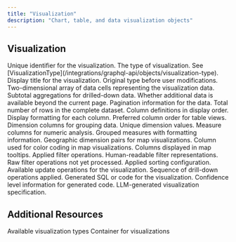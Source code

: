 ```yaml
---
title: "Visualization"
description: "Chart, table, and data visualization objects"
---
```


## Visualization

<ParamField path="id" type="String!" required>
  Unique identifier for the visualization.
</ParamField>

<ParamField path="type" type="VisualizationType!" required>
  The type of visualization. See [VisualizationType](/integrations/graphql-api/objects/visualization-type).
</ParamField>

<ParamField path="title" type="String!" required>
  Display title for the visualization.
</ParamField>

<ParamField path="originalType" type="VisualizationType!" required>
  Original type before user modifications.
</ParamField>

<ParamField path="data" type="[[Cell!]!]!" required>
  Two-dimensional array of data cells representing the visualization data.
</ParamField>

<ParamField path="subtotals" type="[Subtotal!]">
  Subtotal aggregations for drilled-down data.
</ParamField>

<ParamField path="hasMore" type="Boolean!" required>
  Whether additional data is available beyond the current page.
</ParamField>

<ParamField path="pagination" type="Pagination!" required>
  Pagination information for the data.
</ParamField>

<ParamField path="totalRows" type="Int">
  Total number of rows in the complete dataset.
</ParamField>

<ParamField path="columns" type="[DataframeColumn!]!" required>
  Column definitions in display order.
</ParamField>

<ParamField path="columnDisplayFormats" type="[DisplayFormat!]!" required>
  Display formatting for each column.
</ParamField>

<ParamField path="columnOrder" type="[String!]!" required>
  Preferred column order for table views.
</ParamField>

<ParamField path="dimensions" type="[String!]!" required>
  Dimension columns for grouping data.
</ParamField>

<ParamField path="uniqueDimensions" type="[String!]!" required>
  Unique dimension values.
</ParamField>

<ParamField path="measures" type="[String!]!" required>
  Measure columns for numeric analysis.
</ParamField>

<ParamField path="measureGroups" type="[MeasureGroup!]!" required>
  Grouped measures with formatting information.
</ParamField>

<ParamField path="mapDimensions" type="[MapDimensionPair!]!" required>
  Geographic dimension pairs for map visualizations.
</ParamField>

<ParamField path="mapColorByColumn" type="String">
  Column used for color coding in map visualizations.
</ParamField>

<ParamField path="mapTooltipColumns" type="[String!]!" required>
  Columns displayed in map tooltips.
</ParamField>

<ParamField path="filters" type="[FilterOperation!]!" required>
  Applied filter operations.
</ParamField>

<ParamField path="parsedFilters" type="[ParsedFilter!]!" required>
  Human-readable filter representations.
</ParamField>

<ParamField path="unparsedFilters" type="[FilterOperation!]!" required>
  Raw filter operations not yet processed.
</ParamField>

<ParamField path="sortOperation" type="SortOperation">
  Applied sorting configuration.
</ParamField>

<ParamField path="updates" type="[UpdateVisualization!]">
  Available update operations for the visualization.
</ParamField>

<ParamField path="drillDownSequence" type="[DataframeColumn!]">
  Sequence of drill-down operations applied.
</ParamField>

<ParamField path="code" type="Code">
  Generated SQL or code for the visualization.
</ParamField>

<ParamField path="codegenConfidenceInfo" type="CodegenConfidenceInfo">
  Confidence level information for generated code.
</ParamField>

<ParamField path="llmVizSpec" type="JSON">
  LLM-generated visualization specification.
</ParamField>

## Additional Resources

<CardGroup cols={2}>
  <Card title="VisualizationType Enum" icon="chart-bar" href="/integrations/graphql-api/objects/visualization-type">
    Available visualization types
  </Card>
  <Card title="DeltaElement Schema" icon="cube" href="/integrations/graphql-api/objects/delta-element">
    Container for visualizations
  </Card>
</CardGroup>
